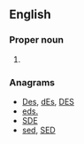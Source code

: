{{also|ESD}}
==English==

===Proper noun===
{{en-proper noun}}

# {{abbreviation of|Esdras|lang=en}}

===Anagrams===
* [[Des#English|Des]], [[dEs#English|dEs]], [[DES#English|DES]]
* [[eds.#English|eds.]]
* [[SDE#English|SDE]]
* [[sed#English|sed]], [[SED#English|SED]]